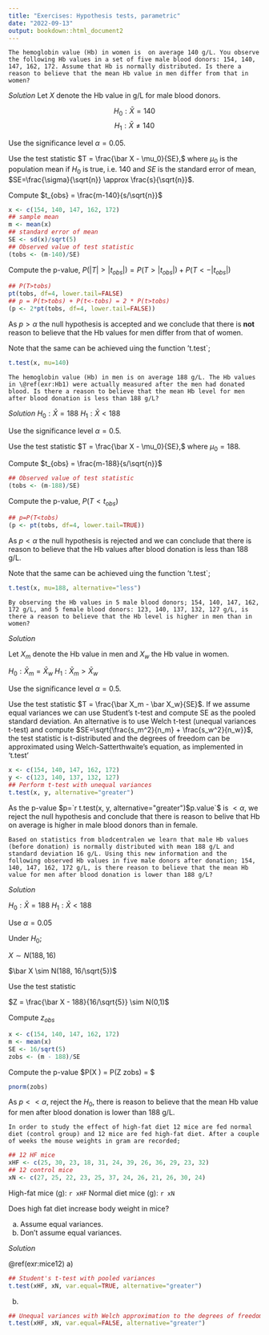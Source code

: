 ```yaml
---
title: "Exercises: Hypothesis tests, parametric"
date: "2022-09-13"
output: bookdown::html_document2
---
```



```exercise
The hemoglobin value (Hb) in women is  on average 140 g/L. You observe the following Hb values in a set of five male blood donors: 154, 140, 147, 162, 172. Assume that Hb is normally distributed. Is there a reason to believe that the mean Hb value in men differ from that in women? 
```

*Solution*
Let $X$ denote the Hb value in g/L for male blood donors.

$$H_0: \bar X = 140$$
$$H_1: \bar X \neq 140$$

Use the significance level $\alpha=0.05$.

Use the test statistic $T = \frac{\bar X - \mu_0}{SE},$ where $\mu_0$ is the population mean if $H_0$ is true, i.e. 140 and $SE$ is the standard error of mean, $SE=\frac{\sigma}{\sqrt{n}} \approx \frac{s}{\sqrt{n}}$.

Compute $t_{obs} = \frac{m-140}{s/\sqrt{n}}$

```r
x <- c(154, 140, 147, 162, 172)
## sample mean
m <- mean(x)
## standard error of mean
SE <- sd(x)/sqrt(5)
## Observed value of test statistic
(tobs <- (m-140)/SE)
```

Compute the p-value, $P(|T|>|t_{obs}|) = P(T>|t_{obs}|) + P(T<-|t_{obs}|)$

```r
## P(T>tobs)
pt(tobs, df=4, lower.tail=FALSE)
## p = P(t>tobs) + P(t<-tobs) = 2 * P(t>tobs)
(p <- 2*pt(tobs, df=4, lower.tail=FALSE))
```

As $p > \alpha$ the null hypothesis is accepted and we conclude that there is **not** reason to believe that the Hb values for men differ from that of women. 

Note that the same can be achieved uing the function 't.test`;
```r
t.test(x, mu=140)
```

<!-- End solution -->

```exercise
The hemoglobin value (Hb) in men is on average 188 g/L. The Hb values in \@ref(exr:Hb1) were actually measured after the men had donated blood. Is there a reason to believe that the mean Hb level for men after blood donation is less than 188 g/L?
```

*Solution*
$H_0: \bar X = 188$
$H_1: \bar X < 188$

Use the significance level $\alpha=0.5$.

Use the test statistic $T = \frac{\bar X - \mu_0}{SE},$ where $\mu_0=188$.

Compute $t_{obs} = \frac{m-188}{s/\sqrt{n}}$

```r
## Observed value of test statistic
(tobs <- (m-188)/SE)
```

Compute the p-value, $P(T<t_{obs})$

```r
## p=P(T<tobs)
(p <- pt(tobs, df=4, lower.tail=TRUE))
```

As $p < \alpha$ the null hypothesis is rejected and we can conclude that there is reason to believe that the Hb values after blood donation is less than 188 g/L.

Note that the same can be achieved uing the function 't.test`;
```r
t.test(x, mu=188, alternative="less")
```


<!-- End solution -->

```exercise
By observing the Hb values in 5 male blood donors; 154, 140, 147, 162, 172 g/L, and 5 female blood donors: 123, 140, 137, 132, 127 g/L, is there a reason to believe that the Hb level is higher in men than in women?
```

*Solution*

Let $X_m$ denote the Hb value in men and $X_w$ the Hb value in women.

$H_0: \bar X_m = \bar X_w$
$H_1: \bar X_m > \bar X_w$

Use the significance level $\alpha=0.5$.

Use the test statistic $T = \frac{\bar X_m - \bar X_w}{SE}$. If we assume equal variances we can use Student's t-test and compute SE as the pooled standard deviation. An alternative is to use Welch t-test (unequal variances t-test) and compute $SE=\sqrt{\frac{s_m^2}{n_m} + \frac{s_w^2}{n_w}}$, the test statistic is t-distributed and the degrees of freedom can be approximated using Welch-Satterthwaite's equation, as implemented in 't.test'

```r
x <- c(154, 140, 147, 162, 172)
y <- c(123, 140, 137, 132, 127)
## Perform t-test with unequal variances
t.test(x, y, alternative="greater")
```

As the p-value $p=`r t.test(x, y, alternative="greater")$p.value`$ is $<\alpha$, we reject the null hypothesis and conclude that there is reason to belive that Hb on average is higher in male blood donors than in female.

<!-- End solution -->

```exercise
Based on statistics from blodcentralen we learn that male Hb values (before donation) is normally distributed with mean 188 g/L and standard deviation 16 g/L. Using this new information and the following observed Hb values in five male donors after donation; 154, 140, 147, 162, 172 g/L, is there reason to believe that the mean Hb value for men after blood donation is lower than 188 g/L?
```

*Solution*

$H_0: \bar X = 188$
$H_1: \bar X < 188$

Use $\alpha = 0.05$

Under $H_0$;

$X \sim N(188, 16)$

$\bar X \sim N(188, 16/\sqrt{5})$

Use the test statistic

$Z = \frac{\bar X - 188}{16/\sqrt{5}} \sim N(0,1)$

Compute $z_{obs}$

```r
x <- c(154, 140, 147, 162, 172)
m <- mean(x)
SE <- 16/sqrt(5)
zobs <- (m - 188)/SE
```

Compute the p-value $P(\bar X \leq 188) = P(Z \leq zobs) = $

```r
pnorm(zobs)
```

As $p<<\alpha$, reject the $H_0$, there is reason to believe that the mean Hb value for men after blood donation is lower than 188 g/L.

<!-- End solution -->


```exercise
In order to study the effect of high-fat diet 12 mice are fed normal diet (control group) and 12 mice are fed high-fat diet. After a couple of weeks the mouse weights in gram are recorded;
```

```r
## 12 HF mice
xHF <- c(25, 30, 23, 18, 31, 24, 39, 26, 36, 29, 23, 32)
## 12 control mice
xN <- c(27, 25, 22, 23, 25, 37, 24, 26, 21, 26, 30, 24)
```

High-fat mice (g): `r xHF`
Normal diet mice (g): `r xN`

Does high fat diet increase body weight in mice?
  
a) Assume equal variances.
b) Don't assume equal variances.

*Solution*

\@ref(exr:mice12)
a) 
```r
## Student's t-test with pooled variances
t.test(xHF, xN, var.equal=TRUE, alternative="greater")
```
b) 
```r
## Unequal variances with Welch approximation to the degrees of freedom (the default)
t.test(xHF, xN, var.equal=FALSE, alternative="greater")
```

<!-- End solution -->


<!-- Exercise, known $\sigma$ -->
<!-- If the means of the populations are unknown, but the standard variations are known -->
<!-- Let's assume that both mouse body weights in control and treatment groups are independent and normally distributed, with unknown mean, but known standard deviations, $\sigma_1=3.4$ and $\sigma_2=5.1$. -->
  
  <!-- ```{r echo=F, eval=FALSE} -->
  <!-- ## Our observed value -->
  <!-- dobs -->
  <!-- ## The p-value -->
  <!-- 1-pnorm(dobs, mean=0, sd=sqrt(5.1^2/12 + 3.4^2/12)) -->
  <!-- 1-pnorm((dobs-0)/sqrt(5.1^2/12 + 3.4^2/12)) -->
  <!-- pnorm(dobs, mean=0, sd=sqrt(5.1^2/12 + 3.4^2/12), lower.tail=FALSE) -->
  <!-- pnorm((dobs-0)/sqrt(5.1^2/12 + 3.4^2/12), lower.tail=FALSE) -->
  <!-- ``` -->
  


